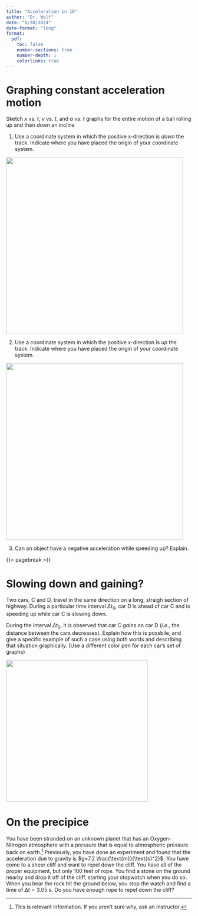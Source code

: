 ```yaml
---
title: "Acceleration in 1D"
author: "Dr. Wolf"
date: "8/28/2024"
date-format: "long"
format:
  pdf:
    toc: false
    number-sections: true
    number-depth: 1
    colorlinks: true
---
```


# Graphing constant acceleration motion
Sketch $x$ vs. $t$, $v$ vs. $t$, and $a$ vs. $t$ graphs for the entire motion of a ball rolling up and then down an incline

1. Use a coordinate system in which the positive x-direction is *down* the track. Indicate where you have placed the origin of your coordinate system.

![](kinGraphs.png){width=5in}

2. Use a coordinate system in which the positive x-direction is *up* the track. Indicate where you have placed the origin of your coordinate system.

![](kinGraphs.png){width=5in}

3. Can an object have a negative acceleration while speeding up? Explain.

{{< pagebreak >}}

# Slowing down and gaining?
Two cars, C and D, travel in the same direction on a long, straigh section of highway. During a particular time interval $\Delta t_0$, car D is ahead of car C and is speeding up while car C is slowing down.

During the interval $\Delta t_0$, it is observed that car C *gains* on car D (*i.e.*, the distance between the cars decreases). Explain how this is possbile, and give a specific example of such a case using both words and describing that situation graphically. (Use a different color pen for each car's set of graphs)

![](kgPos.png){width=4in}

# On the precipice

You have been stranded on an unknown planet that has an Oxygen-Nitrogen atmosphere with a pressure that is equal to atmospheric pressure back on earth.[^1] Previously, you have done an experiment and found that the acceleration due to gravity is $g=7.2 \frac{\text{m}}{\text{s}^2}$. You have come to a sheer cliff and want to repel down the cliff. You have all of the proper equipment, but only 100 feet of rope. You find a stone on the ground nearby and drop it off of the cliff, starting your stopwatch when you do so. When you hear the rock hit the ground below, you stop the watch and find a time of $\Delta t=3.05$ s. Do you have enough rope to repel down the cliff?

[^1]: This is relevant information. If you aren't sure why, ask an instructor.

